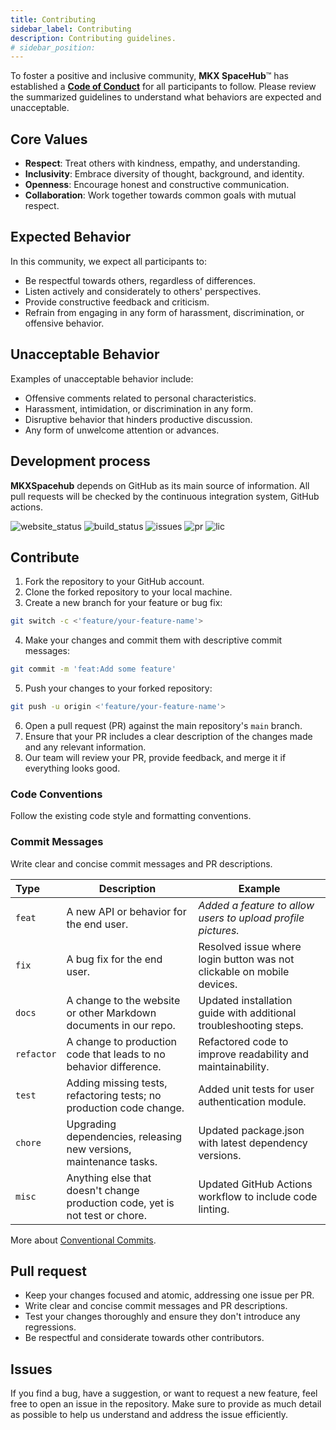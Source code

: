 ```yaml
---
title: Contributing
sidebar_label: Contributing
description: Contributing guidelines.
# sidebar_position:
---
```



<!-- **MKX SpaceHub** is an open-source documentation project built with [Docusaurus](https://docusaurus.io) that aims to establish an intuitive Knowledge Base Portal with well-organized information, ensuring universal accessibility and usefulness. More about [Open Source](https://opensource.guide/).


-->

<!--
## Code of Conduct

<details>
<summary>View</summary>

<CodeConduct/>

</details>

## Help us improve

We appreciate your effort in helping us improve. Prior to submitting your issues, run the following command to ensure all cache has been cleared:

```bash npm2yarn
npm run clear
```

Additionaly, consider the following:

* Is it clear that there is indeed an issue?

* Do you have a basic understanding of where things might be going wrong?

* Is it possible that the problem could be due to something you did?




File it [here](https://github.com/mkeithX/mkeithx.github.io/issues). -->


To foster a positive and inclusive community, **MKX SpaceHub**™ has established a [**Code of Conduct**](https://kitiplex.github.io/community/code-of-conduct) for all participants to follow. Please review the summarized guidelines to understand what behaviors are expected and unacceptable.

## Core Values

- **Respect**: Treat others with kindness, empathy, and understanding.
- **Inclusivity**: Embrace diversity of thought, background, and identity.
- **Openness**: Encourage honest and constructive communication.
- **Collaboration**: Work together towards common goals with mutual respect.


## Expected Behavior

In this community, we expect all participants to:

- Be respectful towards others, regardless of differences.
- Listen actively and considerately to others' perspectives.
- Provide constructive feedback and criticism.
- Refrain from engaging in any form of harassment, discrimination, or offensive behavior.

## Unacceptable Behavior

Examples of unacceptable behavior include:

- Offensive comments related to personal characteristics.
- Harassment, intimidation, or discrimination in any form.
- Disruptive behavior that hinders productive discussion.
- Any form of unwelcome attention or advances.

## Development process

**MKXSpacehub** depends on GitHub as its main source of information. All pull requests will be checked by the continuous integration system, GitHub actions.

![website_status](https://img.shields.io/website?url=https%3A%2F%2Fmkeithx.github.io%2F&style=for-the-badge&label=Website)
![build_status](https://img.shields.io/github/actions/workflow/status/mkeithx/mkeithx.github.io/deploy.yml?style=for-the-badge)
![issues](https://img.shields.io/github/issues/mkeithx/mkeithx.github.io?style=for-the-badge
)
![pr](https://img.shields.io/github/issues-pr/mkeithx/mkeithx.github.io?style=for-the-badge
)
![lic](https://img.shields.io/github/license/mkeithx/mkeithx.github.io?style=for-the-badge&color=orange)

## Contribute

1. Fork the repository to your GitHub account.
2. Clone the forked repository to your local machine.
3. Create a new branch for your feature or bug fix:


```bash
git switch -c <'feature/your-feature-name'>
```

4. Make your changes and commit them with descriptive commit messages:

```bash
git commit -m 'feat:Add some feature'
```

5. Push your changes to your forked repository:

```bash
git push -u origin <'feature/your-feature-name'>
```

6. Open a pull request (PR) against the main repository's `main` branch.
7. Ensure that your PR includes a clear description of the changes made and any relevant information.
8. Our team will review your PR, provide feedback, and merge it if everything looks good.


### Code Conventions

Follow the existing code style and formatting conventions.

### Commit Messages

Write clear and concise commit messages and PR descriptions.

| Type     | Description                                                                  | Example                                                                |
| :-------- | ---------------------------------------------------------------------------- | ---------------------------------------------------------------------- |
| `feat`     | A new API or behavior for the end user.                                      | _Added a feature to allow users to upload profile pictures._             |
| `fix`      | A bug fix for the end user.                                                  | Resolved issue where login button was not clickable on mobile devices. |
| `docs`     | A change to the website or other Markdown documents in our repo.             | Updated installation guide with additional troubleshooting steps.      |
| `refactor` | A change to production code that leads to no behavior difference.            | Refactored code to improve readability and maintainability.            |
| `test`     | Adding missing tests, refactoring tests; no production code change.          | Added unit tests for user authentication module.                       |
| `chore`    | Upgrading dependencies, releasing new versions, maintenance tasks.           | Updated package.json with latest dependency versions.                  |
| `misc`     | Anything else that doesn't change production code, yet is not test or chore. | Updated GitHub Actions workflow to include code linting.               |



More about [Conventional Commits](https://www.conventionalcommits.org/en/v1.0.0/#examples).

## Pull request

- Keep your changes focused and atomic, addressing one issue per PR.
- Write clear and concise commit messages and PR descriptions.
- Test your changes thoroughly and ensure they don't introduce any regressions.
- Be respectful and considerate towards other contributors.

## Issues

If you find a bug, have a suggestion, or want to request a new feature, feel free to open an issue in the repository. Make sure to provide as much detail as possible to help us understand and address the issue efficiently.

<!-- If you encounter bugs or have ideas for new features, please open an issue with a clear description and, if applicable, steps to reproduce the problem -->

<!-- ## Feedback

We welcome feedback on how we can improve our guidelines or the contribution process itself. If you have any suggestions, please let us know by opening an issue or reaching out to us directly. -->

<!-- Thank you for contributing! -->
